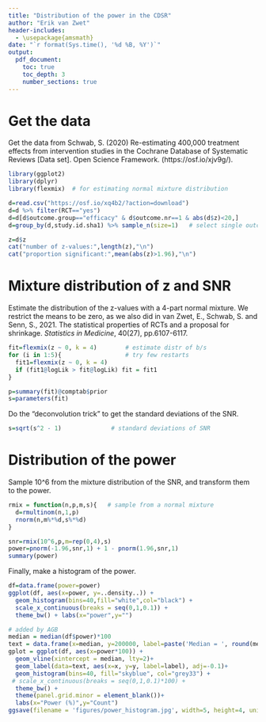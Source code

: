 ```yaml
---
title: "Distribution of the power in the CDSR"
author: "Erik van Zwet"
header-includes:
  - \usepackage{amsmath}
date: "`r format(Sys.time(), '%d %B, %Y')`"
output:
  pdf_document:
    toc: true
    toc_depth: 3
    number_sections: true
---
```


<!--- code from Erik for creating power curve --->

# Get the data

Get the data from Schwab, S. (2020) Re-estimating 400,000 treatment effects from intervention studies in the Cochrane Database of Systematic Reviews [Data set]. Open Science Framework. (https://osf.io/xjv9g/).


```r
library(ggplot2)
library(dplyr)
library(flexmix)  # for estimating normal mixture distribution

d=read.csv("https://osf.io/xq4b2/?action=download")
d=d %>% filter(RCT=="yes")
d=d[d$outcome.group=="efficacy" & d$outcome.nr==1 & abs(d$z)<20,]
d=group_by(d,study.id.sha1) %>% sample_n(size=1)   # select single outcome per study 

z=d$z
cat("number of z-values:",length(z),"\n")
cat("proportion significant:",mean(abs(z)>1.96),"\n")
```

# Mixture distribution of z and SNR

Estimate the distribution of the z-values with a 4-part normal mixture. We restrict the means to be zero, as we also did in van Zwet, E., Schwab, S. and Senn, S., 2021. The statistical properties of RCTs and a proposal for shrinkage. _Statistics in Medicine_, 40(27), pp.6107-6117.

```r
fit=flexmix(z ~ 0, k = 4)        # estimate distr of b/s
for (i in 1:5){                  # try few restarts
  fit1=flexmix(z ~ 0, k = 4)
  if (fit1@logLik > fit@logLik) fit = fit1
}

p=summary(fit)@comptab$prior
s=parameters(fit)
```

Do the "deconvolution trick" to get the standard deviations of the SNR.

```r
s=sqrt(s^2 - 1)              # standard deviations of SNR
```

#  Distribution of the power

Sample 10^6 from the mixture distribution of the SNR, and transform them to the power.

```r
rmix = function(n,p,m,s){   # sample from a normal mixture
  d=rmultinom(n,1,p)
  rnorm(n,m%*%d,s%*%d)
}

snr=rmix(10^6,p,m=rep(0,4),s)
power=pnorm(-1.96,snr,1) + 1 - pnorm(1.96,snr,1)
summary(power)
```

Finally, make a histogram of the power.

```r
df=data.frame(power=power)
ggplot(df, aes(x=power, y=..density..)) +
  geom_histogram(bins=40,fill="white",col="black") + 
  scale_x_continuous(breaks = seq(0,1,0.1)) +
  theme_bw() + labs(x="power",y="")

# added by AGB
median = median(df$power)*100
text = data.frame(x=median, y=200000, label=paste('Median = ', round(median), '%', sep=''))
gplot = ggplot(df, aes(x=power*100)) +
  geom_vline(xintercept = median, lty=2)+
  geom_label(data=text, aes(x=x, y=y, label=label), adj=-0.1)+
  geom_histogram(bins=40, fill="skyblue", col="grey33") + 
 # scale_x_continuous(breaks = seq(0,1,0.1)*100) +
  theme_bw() + 
  theme(panel.grid.minor = element_blank())+
  labs(x="Power (%)",y="Count")
ggsave(filename = 'figures/power_histogram.jpg', width=5, height=4, units='in', dpi=500)
```
